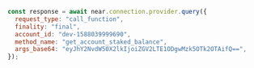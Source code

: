 ```js
const response = await near.connection.provider.query({
  request_type: "call_function",
  finality: "final",
  account_id: "dev-1588039999690",
  method_name: "get_account_staked_balance",
  args_base64: "eyJhY2NvdW50X2lkIjoiZGV2LTE1ODgwMzk5OTk2OTAifQ==",
});
```
